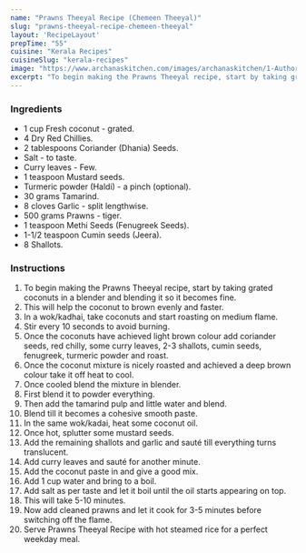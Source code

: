 ---
name: "Prawns Theeyal Recipe (Chemeen Theeyal)"
slug: "prawns-theeyal-recipe-chemeen-theeyal"
layout: 'RecipeLayout'
prepTime: "55"
cuisine: "Kerala Recipes"
cuisineSlug: "kerala-recipes"
image: "https://www.archanaskitchen.com/images/archanaskitchen/1-Author/Yeleena_Thomas/Prawns_Theeyal_Chemeen_Theeyal.jpg"
excerpt: "To begin making the Prawns Theeyal recipe, start by taking grated coconuts in a blender and blending it so it becomes fine"
---

### Ingredients

- 1 cup Fresh coconut - grated.
- 4 Dry Red Chillies.
- 2 tablespoons Coriander (Dhania) Seeds.
- Salt - to taste.
- Curry leaves - Few.
- 1 teaspoon Mustard seeds.
- Turmeric powder (Haldi) - a pinch (optional).
- 30 grams Tamarind.
- 8 cloves Garlic - split lengthwise.
- 500 grams Prawns - tiger.
- 1 teaspoon Methi Seeds (Fenugreek Seeds).
- 1-1/2 teaspoon Cumin seeds (Jeera).
- 8 Shallots.

### Instructions

1. To begin making the Prawns Theeyal recipe, start by taking grated coconuts in a blender and blending it so it becomes fine.
1. This will help the coconut to brown evenly and faster.
1. In a wok/kadhai, take coconuts and start roasting on medium flame.
1. Stir every 10 seconds to avoid burning.
1. Once the coconuts have achieved light brown colour add coriander seeds, red chilly, some curry leaves, 2-3 shallots, cumin seeds, fenugreek, turmeric powder and roast.
1. Once the coconut mixture is nicely roasted and achieved a deep brown colour take it off heat to cool.
1. Once cooled blend the mixture in blender.
1. First blend it to powder everything.
1. Then add the tamarind pulp and little water and blend.
1. Blend till it becomes a cohesive smooth paste.
1. In the same wok/kadai, heat some coconut oil.
1. Once hot, splutter some mustard seeds.
1. Add the remaining shallots and garlic and sauté till everything turns translucent.
1. Add curry leaves and sauté for another minute.
1. Add the coconut paste in and give a good mix.
1. Add 1 cup water and bring to a boil.
1. Add salt as per taste and let it boil until the oil starts appearing on top.
1. This will take 5-10 minutes.
1. Now add cleaned prawns and let it cook for 3-5 minutes before switching off the flame.
1. Serve Prawns Theeyal Recipe with hot steamed rice for a perfect weekday meal.
